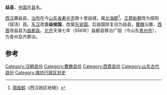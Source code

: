 '''益县'''，[[中国|中国]]古[[县|县]]名。

[[西汉|西汉]]置益县，[[治所|治所]]在今[[山东省|山东省]][[寿光市|寿光市]]南十里益城，属[[北海郡|北海郡]]<ref>[[周振鹤|周振鹤]]《西汉政区地理》</ref>。[[王莽|王莽]][[新朝|新朝]]改为探阳（探汤）县。[[东汉|东汉]]改置'''益侯国'''，改属[[乐安国|乐安国]]。后益国除复旧为益县。[[曹魏|曹魏]]沿置，[[西晋|西晋]]改益县为[[益都县|益都县]]。[[北齐|北齐]]天保七年（556年）益都县移治广固（今山东[[青州市|青州市]]），为青州及齐郡治。

==参考==
{{reflist}}
{{山东行政区划小作品}}
{{DEFAULTSORT:Y}}
[[Category:汉朝县份|Category:汉朝县份]]
[[Category:曹魏县份|Category:曹魏县份]]
[[Category:西晋县份|Category:西晋县份]]
[[Category:山东古代县份|Category:山东古代县份]]
[[Category:潍坊行政区划史|Category:潍坊行政区划史]]